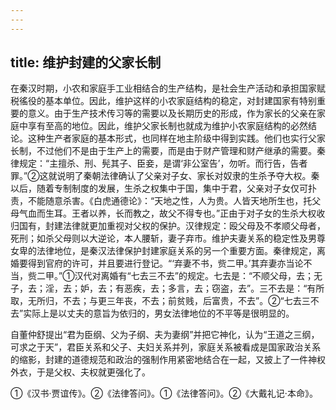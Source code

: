 ```yaml
---
---
---
```

title: 维护封建的父家长制
---





在秦汉时期，小农和家庭手工业相结合的生产结构，是社会生产活动和承担国家赋税徭役的基本单位。因此，维护这样的小农家庭结构的稳定，对封建国家有特别重要的意义。由于生产技术传习等的需要以及长期历史的形成，作为家长的父亲在家庭中享有至高的地位。因此，维护父家长制也就成为维护小农家庭结构的必然结论。这种生产者家庭的基本形式，也同样在地主阶级中得到实践。他们也实行父家长制，不过他们不是由于生产上的需要，而是由于财产管理和财产继承的需要。秦律规定：“主擅杀、刑、髡其子、臣妾，是谓‘非公室告’，勿听。而行告，告者罪。”②这就说明了秦朝法律确认了父亲对子女、家长对奴隶的生杀予夺大权。秦以后，随着专制制度的发展，生杀之权集中于国，集中于君，父亲对子女仅可扑责，不能随意杀害。《白虎通德论》：“天地之性，人为贵。人皆天地所生也，托父母气血而生耳。王者以养，长而教之，故父不得专也。”正由于对子女的生杀大权收归国有，封建法律就更加重视对父权的保护。汉律规定：殴父母及不孝顺父母者，死刑；如杀父母则以大逆论，本人腰斩，妻子弃市。维护夫妻关系的稳定性及男尊女卑的法律地位，是秦汉法律保护封建家庭关系的另一个重要方面。秦律规定，离婚要得到官府的许可，并且要进行登记。“‘弃妻不书，赀二甲。’其弃妻亦当论不当，赀二甲。”①汉代对离婚有“七去三不去”的规定。七去是：“不顺父母，去；无子，去；淫，去；妒，去；有恶疾，去；多言，去；窃盗，去”。三不去是：“有所取，无所归，不去；与更三年丧，不去；前贫贱，后富贵，不去”。②“七去三不去”实际上是以丈夫的意旨为依归的，男女法律地位的不平等是很明显的。

自董仲舒提出“君为臣纲、父为子纲、夫为妻纲”并把它神化，认为“王道之三纲，可求之于天”，君臣关系和父子、夫妇关系并列，家庭关系被看成是国家政治关系的缩影，封建的道德规范和政治的强制作用紧密地结合在一起，又披上了一件神权外衣，于是父权、夫权就更强化了。

①《汉书·贾谊传》。②《法律答问》。①《法律答问》。②《大戴礼记·本命》。